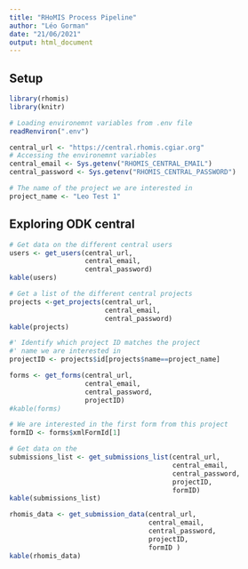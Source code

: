 ```yaml
---
title: "RHoMIS Process Pipeline"
author: "Léo Gorman"
date: "21/06/2021"
output: html_document
---
```


## Setup
```r
library(rhomis)
library(knitr)

# Loading environemnt variables from .env file
readRenviron(".env")

central_url <- "https://central.rhomis.cgiar.org"
# Accessing the environemnt variables
central_email <- Sys.getenv("RHOMIS_CENTRAL_EMAIL")
central_password <- Sys.getenv("RHOMIS_CENTRAL_PASSWORD")

# The name of the project we are interested in
project_name <- "Leo Test 1"
```

## Exploring ODK central
```r
# Get data on the different central users
users <- get_users(central_url,
                   central_email,
                   central_password)
kable(users)

# Get a list of the different central projects
projects <-get_projects(central_url,
                        central_email,
                        central_password)
kable(projects)

#' Identify which project ID matches the project
#' name we are interested in
projectID <- projects$id[projects$name==project_name]

forms <- get_forms(central_url,
                   central_email,
                   central_password,
                   projectID)
#kable(forms)

# We are interested in the first form from this project
formID <- forms$xmlFormId[1]

# Get data on the
submissions_list <- get_submissions_list(central_url,
                                         central_email,
                                         central_password,
                                         projectID,
                                         formID)
kable(submissions_list)

rhomis_data <- get_submission_data(central_url,
                                   central_email,
                                   central_password,
                                   projectID,
                                   formID )
kable(rhomis_data) 
```

